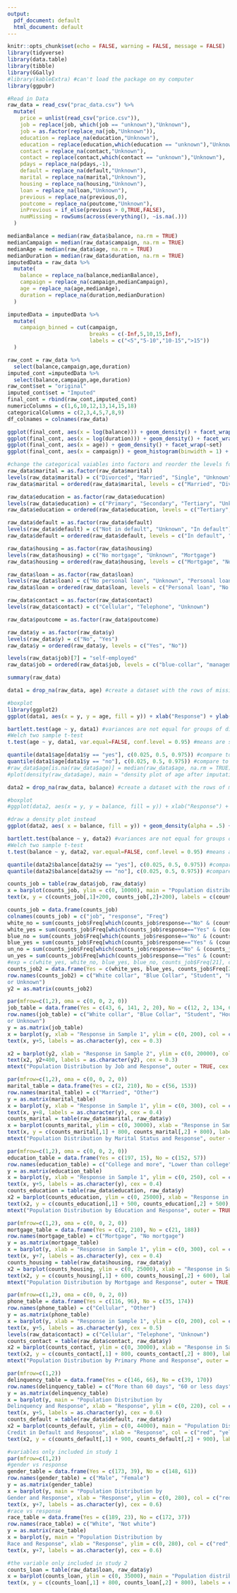 ```yaml
---
output:
  pdf_document: default
  html_document: default
---
```




```r
knitr::opts_chunk$set(echo = FALSE, warning = FALSE, message = FALSE)
library(tidyverse)
library(data.table)
library(tibble)
library(GGally)
#library(kableExtra) #can't load the package on my computer
library(ggpubr)

#Read in Data
raw_data = read_csv("prac_data.csv") %>%
  mutate(
    price = unlist(read_csv("price.csv")),
    job = replace(job, which(job == "unknown"),"Unknown"),
    job = as.factor(replace_na(job,"Unknown")),
    education = replace_na(education,"Unknown"),
    education = replace(education,which(education == "unknown"),"Unknown"),
    contact = replace_na(contact,"Unknown"),
    contact = replace(contact,which(contact == "unknown"),"Unknown"),
    pdays = replace_na(pdays,-1),
    default = replace_na(default,"Unknown"),
    marital = replace_na(marital,"Unknown"),
    housing = replace_na(housing,"Unknown"),
    loan = replace_na(loan,"Unknown"),
    previous = replace_na(previous,0),
    poutcome = replace_na(poutcome,"Unknown"),
    inPrevious = if_else(previous > 0,TRUE,FALSE),
    numMissing = rowSums(across(everything(), ~is.na(.)))
  )
```

```r
medianBalance = median(raw_data$balance, na.rm = TRUE)
medianCampaign = median(raw_data$campaign, na.rm = TRUE)
medianAge = median(raw_data$age, na.rm = TRUE)
medianDuration = median(raw_data$duration, na.rm = TRUE)
imputedData = raw_data %>%
  mutate(
    balance = replace_na(balance,medianBalance),
    campaign = replace_na(campaign,medianCampaign),
    age = replace_na(age,medianAge),
    duration = replace_na(duration,medianDuration)
  )

imputedData = imputedData %>%
  mutate(
    campaign_binned = cut(campaign,
                          breaks = c(-Inf,5,10,15,Inf),
                          labels = c("<5","5-10","10-15",">15"))
  )

raw_cont = raw_data %>%
  select(balance,campaign,age,duration)
imputed_cont =imputedData %>%
  select(balance,campaign,age,duration)
raw_cont$set = "original"
imputed_cont$set = "Imputed"
final_cont = rbind(raw_cont,imputed_cont)
numericColumns = c(1,6,10,12,13,14,15,18)
categoricalColumns = c(2,3,4,5,7,8,9)
df_colnames = colnames(raw_data)
```

```r
ggplot(final_cont, aes(x = log(balance))) + geom_density() + facet_wrap(~set)
ggplot(final_cont, aes(x = log(duration))) + geom_density() + facet_wrap(~set)
ggplot(final_cont, aes(x = age)) + geom_density() + facet_wrap(~set)
ggplot(final_cont, aes(x = campaign)) + geom_histogram(binwidth = 1) + facet_wrap(~set) + xlim(0,20)
```



```r
#change the categorical vaiables into factors and reorder the levels for graphic purposes
raw_data$marital = as.factor(raw_data$marital)
levels(raw_data$marital) = c("Divorced", "Married", "Single", "Unknown")
raw_data$marital = ordered(raw_data$marital, levels = c("Married", "Divorced", "Single", "Unknown"))

raw_data$education = as.factor(raw_data$education)
levels(raw_data$education) = c("Primary", "Secondary", "Tertiary", "Unknown")
raw_data$education = ordered(raw_data$education, levels = c("Tertiary", "Secondary", "Primary", "Unknown"))

raw_data$default = as.factor(raw_data$default)
levels(raw_data$default) = c("Not in default", "Unknown", "In default")
raw_data$default = ordered(raw_data$default, levels = c("In default", "Not in default", "Unknown"))

raw_data$housing = as.factor(raw_data$housing)
levels(raw_data$housing) = c("No mortgage", "Unknown", "Mortgage")
raw_data$housing = ordered(raw_data$housing, levels = c("Mortgage", "No mortgage", "Unknown"))

raw_data$loan = as.factor(raw_data$loan)
levels(raw_data$loan) = c("No personal loan", "Unknown", "Personal loan")
raw_data$loan = ordered(raw_data$loan, levels = c("Personal loan", "No personal loan", "Unknown"))

raw_data$contact = as.factor(raw_data$contact)
levels(raw_data$contact) = c("Cellular", "Telephone", "Unknown")

raw_data$poutcome = as.factor(raw_data$poutcome)

raw_data$y = as.factor(raw_data$y)
levels(raw_data$y) = c("No", "Yes")
raw_data$y = ordered(raw_data$y, levels = c("Yes", "No"))

levels(raw_data$job)[7] = "self-employed"
raw_data$job = ordered(raw_data$job, levels = c("blue-collar", "management", "technician", "admin.", "services", "Unknown", "retired", "self-employed", "entrepreneur", "unemployed", "housemaid", "student"))

summary(raw_data)
```

```r

data1 = drop_na(raw_data, age) #create a dataset with the rows of missing value for age removed

#boxplot
library(ggplot2)
ggplot(data1, aes(x = y, y = age, fill = y)) + xlab("Response") + ylab("Age") + geom_boxplot()

bartlett.test(age ~ y, data1) #variances are not equal for groups of different responses
#Welch two sample t-test
t.test(age ~ y, data1, var.equal=FALSE, conf.level = 0.95) #means are significantly different

quantile(data1$age[data1$y == "yes"], c(0.025, 0.5, 0.975)) #compare to 25.5, close to the lower limit
quantile(data1$age[data1$y == "no"], c(0.025, 0.5, 0.975)) #compare to 37.5, close to the median
#raw_data$age[is.na(raw_data$age)] = median(raw_data$age, na.rm = TRUE)
#plot(density(raw_data$age), main = "density plot of age after imputation", xlab = "age")
```


```r
data2 = drop_na(raw_data, balance) #create a dataset with the rows of missing value for age removed

#boxplot
#ggplot(data2, aes(x = y, y = balance, fill = y)) + xlab("Response") + ylab("Non-mortgage loan balance") + geom_boxplot()

#draw a density plot instead
ggplot(data2, aes( x = balance, fill = y)) + geom_density(alpha = .5) + xlim(0,10000)

bartlett.test(balance ~ y, data2) #variances are not equal for groups of different responses
#Welch two sample t-test
t.test(balance ~ y, data2, var.equal=FALSE, conf.level = 0.95) #means are significantly different

quantile(data2$balance[data2$y == "yes"], c(0.025, 0.5, 0.975)) #compare to 23,879, which is larger than the upper limit
quantile(data2$balance[data2$y == "no"], c(0.025, 0.5, 0.975)) #compare to 1,250, within the range

```



```r
counts_job = table(raw_data$job, raw_data$y)
x = barplot(counts_job, ylim = c(0, 10000), main = "Population distribution by Job status and Response", xlab = "Response", col = rainbow(12), legend.text = TRUE, args.legend = list(x = 5.5, y = 10000, ncol = 1, bty = "n", cex = 0.5), beside = TRUE)
text(x, y = c(counts_job[,1]+200, counts_job[,2]+200), labels = c(counts_job[,1], counts_job[,2]), cex = 0.4)
```

```r
counts_job = data.frame(counts_job)
colnames(counts_job) = c("job", "response", "Freq")
white_no = sum(counts_job$Freq[which(counts_job$response=="No" & (counts_job$job=="admin."|counts_job$job=="management"|counts_job$job=="entrepreneur"))])
white_yes = sum(counts_job$Freq[which(counts_job$response=="Yes" & (counts_job$job=="admin."|counts_job$job=="management"|counts_job$job=="entrepreneur"))])
blue_no = sum(counts_job$Freq[which(counts_job$response=="No" & (counts_job$job=="blue-collar"|counts_job$job=="technician"))])
blue_yes = sum(counts_job$Freq[which(counts_job$response=="Yes" & (counts_job$job=="blue-collar"|counts_job$job=="technician"))])
un_no = sum(counts_job$Freq[which(counts_job$response=="No" & (counts_job$job=="unemployed"|counts_job$job=="Unknown"))])
un_yes = sum(counts_job$Freq[which(counts_job$response=="Yes" & (counts_job$job=="unemployed"|counts_job$job=="Unknown"))])
#exp = c(white_yes, white_no, blue_yes, blue_no, counts_job$Freq[21], counts_job$Freq[9], counts_job$Freq[16], counts_job$Freq[4], un_yes, un_no)
counts_job2 = data.frame(Yes = c(white_yes, blue_yes, counts_job$Freq[21], counts_job$Freq[16], un_yes), No = c(white_no, blue_no, counts_job$Freq[9], counts_job$Freq[4], un_no))
row.names(counts_job2) = c("White collar", "Blue Collar", "Student", "House", "Unemployed
or Unknown")
y2 = as.matrix(counts_job2)
```




```r
par(mfrow=c(1,2), oma = c(0, 0, 2, 0))
job_table = data.frame(Yes = c(43, 6, 141, 2, 20), No = c(12, 2, 134, 61, 0))
row.names(job_table) = c("White collar", "Blue Collar", "Student", "House", "Unemployed
or Unknown")
y = as.matrix(job_table)
x = barplot(y, xlab = "Response in Sample 1", ylim = c(0, 200), col = c("white", "blue", "yellow", "green", "red"), legend.text = TRUE, args.legend = list(x = ncol(job_table) + 8, y = 210, ncol = 2, bty = "n", cex = 0.4), beside = TRUE)
text(x, y+5, labels = as.character(y), cex = 0.3)

x2 = barplot(y2, xlab = "Response in Sample 2", ylim = c(0, 20000), col = c("white", "blue", "yellow", "green", "red"), legend.text = TRUE, args.legend = list(x = ncol(job_table) + 3.5, y =21000, bty = "n", cex = 0.4), beside = TRUE)
text(x2, y2+400, labels = as.character(y2), cex = 0.3)
mtext("Population Distribution by Job and Response", outer = TRUE, cex = 1.2)


```





```r
par(mfrow=c(1,2), oma = c(0, 0, 2, 0))
marital_table = data.frame(Yes = c(2, 210), No = c(56, 153))
row.names(marital_table) = c("Married", "Other")
y = as.matrix(marital_table)
x = barplot(y, xlab = "Response in Sample 1", ylim = c(0, 300), col = c("red", "yellow"), legend.text = TRUE, args.legend = list(x = ncol(marital_table) + 1.3, y = 300, bty = "n", cex = 0.6), beside = TRUE)
text(x, y+8, labels = as.character(y), cex = 0.4)
counts_marital = table(raw_data$marital, raw_data$y)
x = barplot(counts_marital, ylim = c(0, 30000), xlab = "Response in Sample 2", col = c("red", "green", "blue", "purple"), legend.text = TRUE, args.legend = list(x = 5.5, y = 30000, bty = "n", cex = 0.6), beside = TRUE)
text(x, y = c(counts_marital[,1] + 800, counts_marital[,2] + 800), labels = c(counts_marital[,1], counts_marital[,2]), cex = 0.4)
mtext("Population Distribution by Marital Status and Response", outer = TRUE, cex = 1.2)
```


```r
par(mfrow=c(1,2), oma = c(0, 0, 2, 0))
education_table = data.frame(Yes = c(197, 15), No = c(152, 57))
row.names(education_table) = c("College and more", "Lower than college")
y = as.matrix(education_table)
x = barplot(y, xlab = "Response in Sample 1", ylim = c(0, 250), col = c("red", "yellow"), legend.text = TRUE, args.legend = list(x = ncol(education_table) + 3, y = 270, bty = "n", cex = 0.6), beside = TRUE)
text(x, y+5, labels = as.character(y), cex = 0.4)
counts_education = table(raw_data$education, raw_data$y)
x2 = barplot(counts_education, ylim = c(0, 25000), xlab = "Response in Sample 2", col = c("red", "green", "blue", "purple"), legend.text = TRUE, args.legend = list(x = 6, y = 27000, bty = "n", cex = 0.6), beside = TRUE)
text(x2, y = c(counts_education[,1] + 500, counts_education[,2] + 500), labels = c(counts_education[,1], counts_education[,2]), cex = 0.4)
mtext("Population Distribution by Education and Response", outer = TRUE, cex = 1.2)
```


```r
par(mfrow=c(1,2), oma = c(0, 0, 2, 0))
mortgage_table = data.frame(Yes = c(2, 210), No = c(21, 188))
row.names(mortgage_table) = c("Mortgage", "No mortgage")
y = as.matrix(mortgage_table)
x = barplot(y, xlab = "Response in Sample 1", ylim = c(0, 300), col = c("red", "yellow"), legend.text = TRUE, args.legend = list(x = ncol(mortgage_table) + 2, y = 310, bty = "n", cex = 0.6), beside = TRUE)
text(x, y+7, labels = as.character(y), cex = 0.4)
counts_housing = table(raw_data$housing, raw_data$y)
x2 = barplot(counts_housing, ylim = c(0, 25000), xlab = "Response in Sample 2", col = c("red", "yellow", "purple"), legend.text = TRUE, args.legend = list(x = nrow(counts_housing) +2.1, y = 26000, bty = "n", cex = 0.6), beside = TRUE)
text(x2, y = c(counts_housing[,1] + 600, counts_housing[,2] + 600), labels = c(counts_housing[,1], counts_housing[,2]), cex = 0.4)
mtext("Population Distribution by Mortgage and Response", outer = TRUE, cex = 1.2)
```


```r
par(mfrow=c(1,2), oma = c(0, 0, 2, 0))
phone_table = data.frame(Yes = c(116, 96), No = c(35, 174))
row.names(phone_table) = c("Cellular", "Other")
y = as.matrix(phone_table)
x = barplot(y, xlab = "Response in Sample 1", ylim = c(0, 200), col = c("red", "yellow"), legend.text = TRUE, args.legend = list(x = "topleft", bty = "n", cex = 0.6), beside = TRUE)
text(x, y+5, labels = as.character(y), cex = 0.5)
levels(raw_data$contact) = c("Cellular", "Telephone", "Unknown")
counts_contact = table(raw_data$contact, raw_data$y)
x2 = barplot(counts_contact, ylim = c(0, 30000), xlab = "Response in Sample 2", col = c("red", "blue", "purple"), legend.text = TRUE, args.legend = list(x = "topleft", bty = "n", cex = 0.6), beside = TRUE)
text(x2, y = c(counts_contact[,1] + 800, counts_contact[,2] + 800), labels = c(counts_contact[,1], counts_contact[,2]), cex = 0.5)
mtext("Population Distribution by Primary Phone and Response", outer = TRUE, cex = 1.2)
```

```r
par(mfrow=c(1,2))
delinquency_table = data.frame(Yes = c(146, 66), No = c(39, 170))
row.names(delinquency_table) = c("More than 60 days", "60 or less days")
y = as.matrix(delinquency_table)
x = barplot(y, main = "Population Distribution by
Delinquency and Response", xlab = "Response", ylim = c(0, 220), col = c("red", "yellow"), legend.text = TRUE, args.legend = list(x = ncol(delinquency_table) + 3, y = 200, bty = "n", cex = 0.6), beside = TRUE)
text(x, y+5, labels = as.character(y), cex = 0.6)
counts_default = table(raw_data$default, raw_data$y)
x2 = barplot(counts_default, ylim = c(0, 44000), main = "Population Distribution by
Credit in Default and Response", xlab = "Response", col = c("red", "yellow", "purple"), legend.text = TRUE, args.legend = list(x = 5.5, y = 40000, bty = "n", cex = 0.6), beside = TRUE)
text(x2, y = c(counts_default[,1] + 900, counts_default[,2] + 900), labels = c(counts_default[,1], counts_default[,2]), cex = 0.6)

```



```r
#variables only included in study 1
par(mfrow=c(1,2))
#gender vs response
gender_table = data.frame(Yes = c(173, 39), No = c(148, 61))
row.names(gender_table) = c("Male", "Female")
y = as.matrix(gender_table)
x = barplot(y, main = "Population Distribution by
Gender and Response", xlab = "Response", ylim = c(0, 280), col = c("red", "yellow"), legend.text = TRUE, args.legend = list(x = ncol(gender_table) + 1.2, y = 260, bty = "n", cex = 0.6), beside = TRUE)
text(x, y+7, labels = as.character(y), cex = 0.6)
#race vs response
race_table = data.frame(Yes = c(189, 23), No = c(172, 37))
row.names(race_table) = c("White", "Not white")
y = as.matrix(race_table)
x = barplot(y, main = "Population Distribution by
Race and Response", xlab = "Response", ylim = c(0, 280), col = c("red", "yellow"), legend.text = TRUE, args.legend = list(x = ncol(race_table) + 1.5, y = 260, bty = "n", cex = 0.6), beside = TRUE)
text(x, y+7, labels = as.character(y), cex = 0.6)
```


```r
#the variable only included in study 2
counts_loan = table(raw_data$loan, raw_data$y)
x = barplot(counts_loan, ylim = c(0, 35000), main = "Population distribution by Personal Loan and Response", xlab = "Response", col = c("red", "yellow", "purple"), legend.text = TRUE, args.legend = list(x = "topright", bty = "n"), beside = TRUE)
text(x, y = c(counts_loan[,1] + 800, counts_loan[,2] + 800), labels = c(counts_loan[,1], counts_loan[,2]), cex = 0.8)
```








